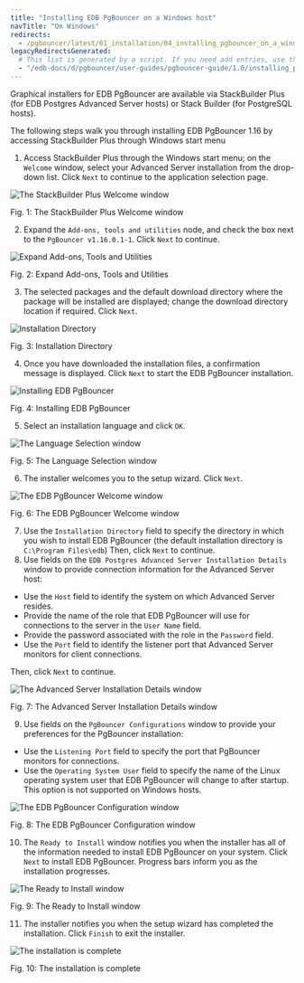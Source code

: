 ```yaml
---
title: "Installing EDB PgBouncer on a Windows host"
navTitle: "On Windows"
redirects:
  - /pgbouncer/latest/01_installation/04_installing_pgbouncer_on_a_windows_host/
legacyRedirectsGenerated:
  # This list is generated by a script. If you need add entries, use the `legacyRedirects` key.
  - "/edb-docs/d/pgbouncer/user-guides/pgbouncer-guide/1.0/installing_pgbouncer_on_a_windows_host.html"
---
```


<div id="using_the_graphical_installer" class="registered_link"></div>

Graphical installers for EDB PgBouncer are available via StackBuilder Plus (for EDB Postgres Advanced Server hosts) or Stack Builder (for PostgreSQL hosts).

The following steps walk you through installing EDB PgBouncer 1.16 by accessing StackBuilder Plus through Windows start menu

1.  Access StackBuilder Plus through the Windows start menu; on the `Welcome` window, select your Advanced Server installation from the drop-down list. Click `Next` to continue to the application selection page.

![The StackBuilder Plus Welcome window](../images/sbp_welcome.png)

Fig. 1: The StackBuilder Plus Welcome window

2.  Expand the `Add-ons, tools and utilities` node, and check the box next to the `PgBouncer v1.16.0.1-1`. Click `Next` to continue.

![Expand Add-ons, Tools and Utilities](../images/add-ons.png)

Fig. 2: Expand Add-ons, Tools and Utilities

3.  The selected packages and the default download directory where the package will be installed are displayed; change the download directory location if required. Click `Next`.

![Installation Directory](../images/sbp_selected_packages.png)

Fig. 3: Installation Directory

4.  Once you have downloaded the installation files, a confirmation message is displayed. Click `Next` to start the EDB PgBouncer installation.

![Installing EDB PgBouncer](../images/sbp_installation_complete.png)

Fig. 4: Installing EDB PgBouncer

5.  Select an installation language and click `OK`.

![The Language Selection window](../images/sbp_language_selection.png)

Fig. 5: The Language Selection window

6.  The installer welcomes you to the setup wizard. Click `Next`.

![The EDB PgBouncer Welcome window](../images/pgbouncer_welcome.png)

Fig. 6: The EDB PgBouncer Welcome window

7.  Use the `Installation Directory` field to specify the directory in which you wish to install EDB PgBouncer (the default installation directory is `C:\Program Files\edb`) Then, click `Next` to continue.
8.  Use fields on the `EDB Postgres Advanced Server Installation Details` window to provide connection information for the Advanced Server host:

-   Use the `Host` field to identify the system on which Advanced Server resides.
-   Provide the name of the role that EDB PgBouncer will use for connections to the server in the `User Name` field.
-   Provide the password associated with the role in the `Password` field.
-   Use the `Port` field to identify the listener port that Advanced Server monitors for client connections.

Then, click `Next` to continue.

![The Advanced Server Installation Details window](../images/pg_advanced_server_details.png)

Fig. 7: The Advanced Server Installation Details window

9.  Use fields on the `PgBouncer Configurations` window to provide your preferences for the PgBouncer installation:

-   Use the `Listening Port` field to specify the port that PgBouncer monitors for connections.
-   Use the `Operating System User` field to specify the name of the Linux operating system user that EDB PgBouncer will change to after startup. This option is not supported on Windows hosts.

![The EDB PgBouncer Configuration window](../images/pgbouncer_configuration_window.png)

Fig. 8: The EDB PgBouncer Configuration window

10.  The `Ready to Install` window notifies you when the installer has all of the information needed to install EDB PgBouncer on your system. Click `Next` to install EDB PgBouncer. Progress bars inform you as the installation progresses.

![The Ready to Install window](../images/ready_to_install.png)

Fig. 9: The Ready to Install window

11.  The installer notifies you when the setup wizard has completed the installation. Click `Finish` to exit the installer.

![The installation is complete](../images/pgbouncer_installation_complete.png)

Fig. 10: The installation is complete